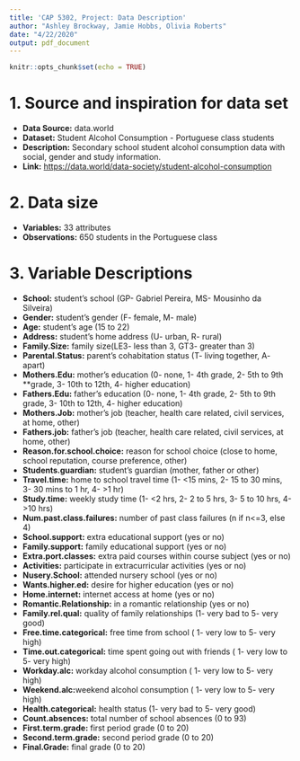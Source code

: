 ---
title: 'CAP 5302, Project: Data Description'
author: "Ashley Brockway, Jamie Hobbs, Olivia Roberts"
date: "4/22/2020"
output: pdf_document
---

```{r setup, include=FALSE}
knitr::opts_chunk$set(echo = TRUE)
```
# 1. Source and inspiration for data set 

  - **Data Source:** data.world
  - **Dataset:** Student Alcohol Consumption - Portuguese class students
  - **Description:** Secondary school student alcohol consumption data with social, gender and study information.
  -  **Link:** [https://data.world/data-society/student-alcohol-consumption](https://data.world/data-society/student-alcohol-consumption)  
  
# 2. Data size  

  - **Variables:** 33 attributes
  - **Observations:** 650 students in the Portuguese class  
  
# 3. Variable Descriptions  

  - **School:** student's school (GP- Gabriel Pereira, MS- Mousinho da Silveira)
  - **Gender:** student's gender (F- female, M- male)
  - **Age:** student's age (15 to 22)
  - **Address:** student's home address (U- urban, R- rural)
  - **Family.Size:** family size(LE3- less than 3, GT3- greater than 3) 
  - **Parental.Status:** parent's cohabitation status (T- living together, A- apart)
  - **Mothers.Edu:** mother's education (0- none, 1- 4th grade, 2- 5th to 9th **grade, 3- 10th to 12th, 4- higher education) 
  - **Fathers.Edu:** father's education (0- none, 1- 4th grade, 2- 5th to 9th grade, 3- 10th to 12th, 4- higher education)
  - **Mothers.Job:** mother's job (teacher, health care related, civil services, at home, other) 
  - **Fathers.job:** father's job (teacher, health care related, civil services, at home, other)
  - **Reason.for.school.choice:** reason for school choice (close to home, school reputation, course preference, other)
  - **Students.guardian:** student's guardian (mother, father or other)
  - **Travel.time:** home to school travel time (1- <15 mins, 2- 15 to 30 mins, 3- 30 mins to 1 hr, 4- >1 hr)
  - **Study.time:** weekly study time (1- <2 hrs, 2- 2 to 5 hrs, 3- 5 to 10 hrs, 4- >10 hrs)
  - **Num.past.class.failures:** number of past class failures (n if n<=3, else 4)
  - **School.support:** extra educational support (yes or no)
  - **Family.support:** family educational support (yes or no)
  - **Extra.port.classes:** extra paid courses within course subject (yes or no)
  - **Activities:** participate in extracurricular activities (yes or no)
  - **Nusery.School:** attended nursery school (yes or no)
  - **Wants.higher.ed:** desire for higher education (yes or no)
  - **Home.internet:** internet access at home (yes or no)
  - **Romantic.Relationship:** in a romantic relationship (yes or no)
  - **Family.rel.qual:** quality of family relationships (1- very bad to 5- very good)
  - **Free.time.categorical:** free time from school ( 1- very low to 5- very high)
  - **Time.out.categorical:** time spent going out with friends ( 1- very low to 5- very high)
  - **Workday.alc:** workday alcohol consumption ( 1- very low to 5- very high)
  - **Weekend.alc:**weekend alcohol consumption ( 1- very low to 5- very high)
  - **Health.categorical:** health status (1- very bad to 5- very good)
  - **Count.absences:** total number of school absences (0 to 93)
  - **First.term.grade:** first period grade (0 to 20)
  - **Second.term.grade:** second period grade (0 to 20)
  - **Final.Grade:** final grade (0 to 20)